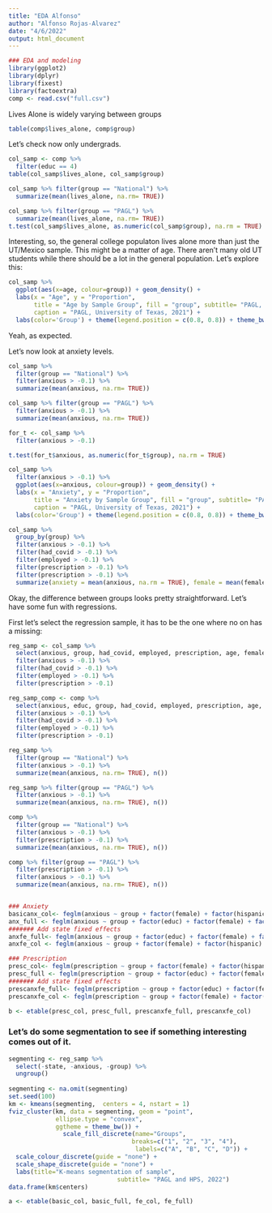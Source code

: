 ```yaml
---
title: "EDA Alfonso"
author: "Alfonso Rojas-Alvarez"
date: "4/6/2022"
output: html_document
---
```



```r
### EDA and modeling
library(ggplot2)
library(dplyr)
library(fixest)
library(factoextra)
comp <- read.csv("full.csv")
```

Lives Alone is widely varying between groups

```r
table(comp$lives_alone, comp$group)
```

Let's check now only undergrads. 

```r
col_samp <- comp %>%
  filter(educ == 4)
table(col_samp$lives_alone, col_samp$group)

col_samp %>% filter(group == "National") %>%
  summarize(mean(lives_alone, na.rm= TRUE))

col_samp %>% filter(group == "PAGL") %>%
  summarize(mean(lives_alone, na.rm= TRUE))
t.test(col_samp$lives_alone, as.numeric(col_samp$group), na.rm = TRUE)
```
Interesting, so, the general college populaton lives alone more than just the UT/Mexico sample. This might be a matter of age. There aren't many old UT students while there should be a lot in the general population. Let's explore this:

```r
col_samp %>% 
  ggplot(aes(x=age, colour=group)) + geom_density() +
  labs(x = "Age", y = "Proportion", 
       title = "Age by Sample Group", fill = "group", subtitle= "PAGL, HPS 2021", 
       caption = "PAGL, University of Texas, 2021") +
  labs(color='Group') + theme(legend.position = c(0.8, 0.8)) + theme_bw()
```

Yeah, as expected.

Let's now look at anxiety levels.

```r

col_samp %>% 
  filter(group == "National") %>%
  filter(anxious > -0.1) %>%
  summarize(mean(anxious, na.rm= TRUE))

col_samp %>% filter(group == "PAGL") %>%
  filter(anxious > -0.1) %>%
  summarize(mean(anxious, na.rm= TRUE))

for_t <- col_samp %>%
  filter(anxious > -0.1)

t.test(for_t$anxious, as.numeric(for_t$group), na.rm = TRUE)
```

```r
col_samp %>% 
  filter(anxious > -0.1) %>%
  ggplot(aes(x=anxious, colour=group)) + geom_density() +
  labs(x = "Anxiety", y = "Proportion", 
       title = "Anxiety by Sample Group", fill = "group", subtitle= "PAGL, HPS 2021", 
       caption = "PAGL, University of Texas, 2021") +
  labs(color='Group') + theme(legend.position = c(0.8, 0.8)) + theme_bw()
```

```r
col_samp %>% 
  group_by(group) %>%
  filter(anxious > -0.1) %>%
  filter(had_covid > -0.1) %>%
  filter(employed > -0.1) %>%
  filter(prescription > -0.1) %>%
  filter(prescription > -0.1) %>%
  summarize(anxiety = mean(anxious, na.rm = TRUE), female = mean(female, na.rm = TRUE), hispanic = mean(hispanic, na.rm = TRUE), covid = mean(had_covid, na.rm = TRUE), employment = mean(employed, na.rm = TRUE), prescription = mean(prescription, na.rm = TRUE), age = mean(age, na.rm = TRUE))
```

Okay, the difference between groups looks pretty straightforward. Let's have some fun with regressions.

First let's select the regression sample, it has to be the one where no on has a missing:

```r
reg_samp <- col_samp %>% 
  select(anxious, group, had_covid, employed, prescription, age, female, hispanic, state) %>%
  filter(anxious > -0.1) %>%
  filter(had_covid > -0.1) %>%
  filter(employed > -0.1) %>%
  filter(prescription > -0.1)

reg_samp_comp <- comp %>% 
  select(anxious, educ, group, had_covid, employed, prescription, age, female, hispanic, state) %>%
  filter(anxious > -0.1) %>%
  filter(had_covid > -0.1) %>%
  filter(employed > -0.1) %>%
  filter(prescription > -0.1)
```

```r
reg_samp %>% 
  filter(group == "National") %>%
  filter(anxious > -0.1) %>%
  summarize(mean(anxious, na.rm= TRUE), n())

reg_samp %>% filter(group == "PAGL") %>%
  filter(anxious > -0.1) %>%
  summarize(mean(anxious, na.rm= TRUE), n())


```

```r
comp %>% 
  filter(group == "National") %>%
  filter(anxious > -0.1) %>%
  filter(prescription > -0.1) %>%
  summarize(mean(anxious, na.rm= TRUE), n())

comp %>% filter(group == "PAGL") %>%
  filter(prescription > -0.1) %>%
  filter(anxious > -0.1) %>%
  summarize(mean(anxious, na.rm= TRUE), n())


### Anxiety
basicanx_col<- feglm(anxious ~ group + factor(female) + factor(hispanic) + factor(had_covid) + factor(employed) + factor(prescription) + age, data = reg_samp)
anx_full <- feglm(anxious ~ group + factor(educ) + factor(female) + factor(hispanic) + factor(had_covid) + factor(employed) + factor(prescription) + age, data = reg_samp_comp)
####### Add state fixed effects
anxfe_full<- feglm(anxious ~ group + factor(educ) + factor(female) + factor(hispanic) + factor(had_covid) + factor(employed) + factor(prescription) + age | state, data = reg_samp_comp)
anxfe_col <- feglm(anxious ~ group + factor(female) + factor(hispanic) + factor(had_covid) + factor(employed) + factor(prescription) + age | state, data = reg_samp)

### Prescription
presc_col<- feglm(prescription ~ group + factor(female) + factor(hispanic) + factor(had_covid) + factor(employed) + age, data = reg_samp, family = "binomial")
presc_full <- feglm(prescription ~ group + factor(educ) + factor(female) + factor(hispanic) + factor(had_covid) + factor(employed) + age, data = reg_samp_comp, family = "binomial")
####### Add state fixed effects
prescanxfe_full<- feglm(prescription ~ group + factor(educ) + factor(female) + factor(hispanic) + factor(had_covid) + factor(employed) + age | state, data = reg_samp_comp, family = "binomial")
prescanxfe_col <- feglm(prescription ~ group + factor(female) + factor(hispanic) + factor(had_covid) + factor(employed) + age | state, data = reg_samp, family = "binomial")

b <- etable(presc_col, presc_full, prescanxfe_full, prescanxfe_col)
```

### Let's do some segmentation to see if something interesting comes out of it.

```r
segmenting <- reg_samp %>% 
  select(-state, -anxious, -group) %>% 
  ungroup()
        
segmenting <- na.omit(segmenting)
set.seed(100)
km <- kmeans(segmenting,  centers = 4, nstart = 1)
fviz_cluster(km, data = segmenting, geom = "point",
             ellipse.type = "convex", 
             ggtheme = theme_bw()) + 
               scale_fill_discrete(name="Groups",
                                  breaks=c("1", "2", "3", "4"),
                                   labels=c("A", "B", "C", "D")) + 
  scale_colour_discrete(guide = "none") +
  scale_shape_discrete(guide = "none") + 
  labs(title="K-means segmentation of sample",
                              subtitle= "PAGL and HPS, 2022")
data.frame(km$centers)
```

```r
a <- etable(basic_col, basic_full, fe_col, fe_full)
```